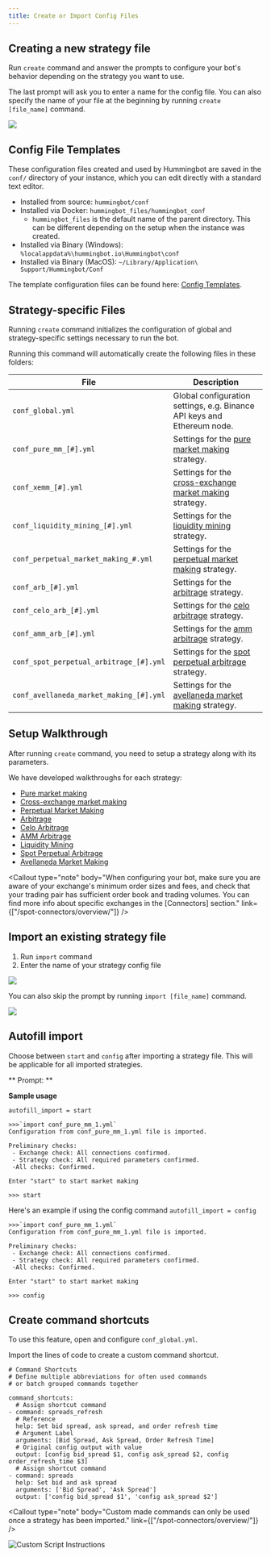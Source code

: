 ```yaml
---
title: Create or Import Config Files
---
```




## Creating a new strategy file

Run `create` command and answer the prompts to configure your bot's behavior depending on the strategy you want to use.

The last prompt will ask you to enter a name for the config file. You can also specify the name of your file at the beginning by running `create [file_name]` command.

![](/img/create-file-name.png)

## Config File Templates

These configuration files created and used by Hummingbot are saved in the `conf/` directory of your instance, which you can edit directly with a standard text editor.

- Installed from source: `hummingbot/conf`
- Installed via Docker: `hummingbot_files/hummingbot_conf`
  - `hummingbot_files` is the default name of the parent directory. This can be different depending on the setup
    when the instance was created.
- Installed via Binary (Windows): `%localappdata%\hummingbot.io\Hummingbot\conf`
- Installed via Binary (MacOS): `~/Library/Application\ Support/Hummingbot/Conf`

The template configuration files can be found here: [Config Templates](https://github.com/CoinAlpha/hummingbot/tree/master/hummingbot/templates).

<Callout
  type="warning"
  body="Exit Hummingbot and ensure it is not running when you modify the config files. Changes will take effect the next time Hummingbot is started."
/>

## Strategy-specific Files

Running `create` command initializes the configuration of global and strategy-specific settings necessary to run the bot.

Running this command will automatically create the following files in these folders:

| File                                    | Description                                                                                          |
| --------------------------------------- | ---------------------------------------------------------------------------------------------------- |
| `conf_global.yml`                       | Global configuration settings, e.g. Binance API keys and Ethereum node.                              |
| `conf_pure_mm_[#].yml`                  | Settings for the [pure market making](/strategies/pure-market-making/) strategy.                     |
| `conf_xemm_[#].yml`                     | Settings for the [cross-exchange market making](/strategies/cross-exchange-market-making/) strategy. |
| `conf_liquidity_mining_[#].yml`         | Settings for the [liquidity mining](/strategies/liquidity-mining/) strategy.                         |
| `conf_perpetual_market_making_#.yml`    | Settings for the [perpetual market making](/strategies/perpetual-market-making) strategy.            |
| `conf_arb_[#].yml`                      | Settings for the [arbitrage](/strategies/arbitrage/) strategy.                                       |
| `conf_celo_arb_[#].yml`                 | Settings for the [celo arbitrage](/strategies/celo-arb/) strategy.                                   |
| `conf_amm_arb_[#].yml`                  | Settings for the [amm arbitrage](/strategies/amm-arb/) strategy.                                     |
| `conf_spot_perpetual_arbitrage_[#].yml` | Settings for the [spot perpetual arbitrage](/strategies/spot-perpetual-arb/) strategy.               |
| `conf_avellaneda_market_making_[#].yml` | Settings for the [avellaneda market making](/strategies/avellaneda-market-making/) strategy.         |

<Callout
  type="tip"
  body="For editing configuration files directly, once they are created, you may find it easier to edit the configuration files in the `conf/` folder. Simply open them with a text editor and make any desired modifications."
/>

## Setup Walkthrough

After running `create` command, you need to setup a strategy along with its parameters.

We have developed walkthroughs for each strategy:

- [Pure market making](/strategies/pure-market-making)
- [Cross-exchange market making](/strategies/cross-exchange-market-making)
- [Perpetual Market Making](/strategies/perpetual-market-making)
- [Arbitrage](/strategies/arbitrage)
- [Celo Arbitrage](/strategies/celo-arb/)
- [AMM Arbitrage](/strategies/amm-arb/)
- [Liquidity Mining](/strategies/liquidity-mining/)
- [Spot Perpetual Arbitrage](/strategies/spot-perpetual-arb/)
- [Avellaneda Market Making](/strategies/avellaneda-market-making/)

<Callout
  type="note"
  body="When configuring your bot, make sure you are aware of your exchange's minimum order sizes and fees, and check that your trading pair has sufficient order book and trading volumes. You can find more info about specific exchanges in the [Connectors] section."
  link={["/spot-connectors/overview/"]}
/>

## Import an existing strategy file

1. Run `import` command
2. Enter the name of your strategy config file

![](/img/import-command.png)

You can also skip the prompt by running `import [file_name]` command.

![](/img/import-file-name.png)

<Callout
  type="tip"
  body="Press #TAB# to scroll through the auto-complete selections."
/>

## Autofill import

Choose between `start` and `config` after importing a strategy file. This will be applicable for all imported strategies.

** Prompt: **

<Prompt
  prompt="What to auto-fill in the prompt after each import command? (start/config)"
  response=">>>"
/>

**Sample usage**

`autofill_import = start`

```
>>>`import conf_pure_mm_1.yml`
Configuration from conf_pure_mm_1.yml file is imported.

Preliminary checks:
 - Exchange check: All connections confirmed.
 - Strategy check: All required parameters confirmed.
 -All checks: Confirmed.

Enter "start" to start market making

>>> start

```

Here's an example if using the config command
`autofill_import = config`

```
>>>`import conf_pure_mm_1.yml`
Configuration from conf_pure_mm_1.yml file is imported.

Preliminary checks:
 - Exchange check: All connections confirmed.
 - Strategy check: All required parameters confirmed.
 -All checks: Confirmed.

Enter "start" to start market making

>>> config

```

## Create command shortcuts

To use this feature, open and configure `conf_global.yml`.

Import the lines of code to create a custom command shortcut.

```
# Command Shortcuts
# Define multiple abbreviations for often used commands
# or batch grouped commands together

command_shortcuts:
  # Assign shortcut command
- command: spreads_refresh
  # Reference
  help: Set bid spread, ask spread, and order refresh time
  # Argument Label
  arguments: [Bid Spread, Ask Spread, Order Refresh Time]
  # Original config output with value
  output: [config bid_spread $1, config ask_spread $2, config order_refresh_time $3]
  # Assign shortcut command
- command: spreads
  help: Set bid and ask spread
  arguments: ['Bid Spread', 'Ask Spread']
  output: ['config bid_spread $1', 'config ask_spread $2']
```

<Callout
  type="note"
  body="Custom made commands can only be used once a strategy has been imported."
  link={["/spot-connectors/overview/"]}
/>

![Custom Script Instructions](/img/script-command.gif)
